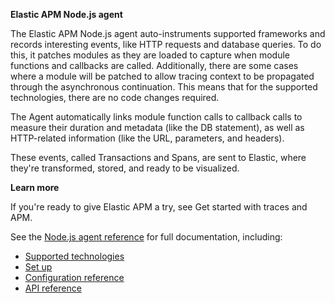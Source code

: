 
**Elastic APM Node.js agent**

The Elastic APM Node.js agent auto-instruments supported frameworks and records interesting events,
like HTTP requests and database queries. To do this, it patches modules as they are loaded to capture when module functions and callbacks are called. Additionally, there are some cases where a module will be patched to allow tracing context to be propagated through the asynchronous continuation.
This means that for the supported technologies, there are no code changes required.

The Agent automatically links module function calls to callback calls to measure their duration and metadata (like the DB statement),
as well as HTTP-related information (like the URL, parameters, and headers).

These events, called Transactions and Spans, are sent to Elastic, where they're transformed, stored, and ready to be visualized.

**Learn more**

If you're ready to give Elastic APM a try, see <DocLink id="serverlessObservabilityApmGetStarted">Get started with traces and APM</DocLink>.

See the [Node.js agent reference](((apm-node-ref))/intro.html) for full documentation, including:

* [Supported technologies](((apm-node-ref))/supported-technologies.html)
* [Set up](((apm-node-ref))/set-up.html)
* [Configuration reference](((apm-node-ref))/advanced-setup.html)
* [API reference](((apm-node-ref))/api.html)


<APMAgentWarning />